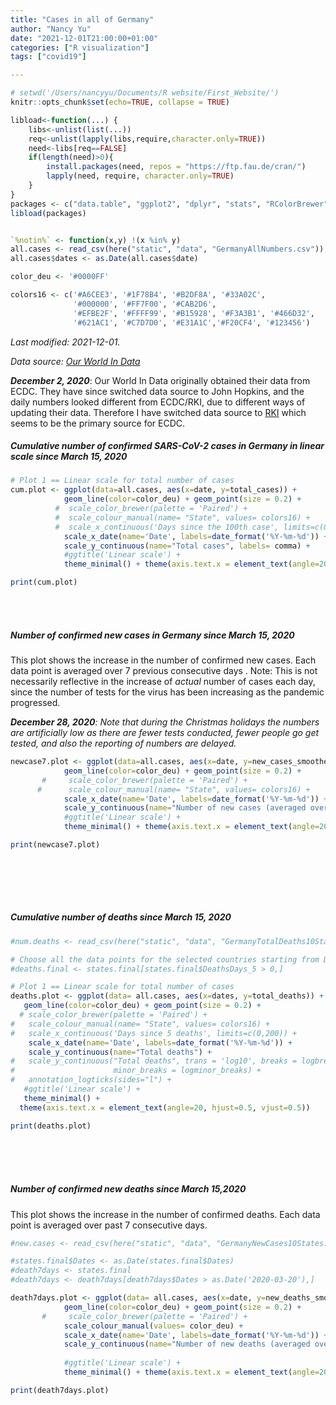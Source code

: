 ```yaml
---
title: "Cases in all of Germany" 
author: "Nancy Yu"
date: "2021-12-01T21:00:00+01:00"
categories: ["R visualization"]
tags: ["covid19"] 

---
```



```r

# setwd('/Users/nancyyu/Documents/R website/First_Website/')
knitr::opts_chunk$set(echo=TRUE, collapse = TRUE)

libload<-function(...) {
    libs<-unlist(list(...))
    req<-unlist(lapply(libs,require,character.only=TRUE))
    need<-libs[req==FALSE]
    if(length(need)>0){ 
        install.packages(need, repos = "https://ftp.fau.de/cran/")
        lapply(need, require, character.only=TRUE)
    }
}
packages <- c("data.table", "ggplot2", "dplyr", "stats", "RColorBrewer", "readr", "here", "scales")
libload(packages)


`%notin%` <- function(x,y) !(x %in% y) 
all.cases <- read_csv(here("static", "data", "GermanyAllNumbers.csv"))
all.cases$dates <- as.Date(all.cases$date)

color_deu <- '#0000FF'

colors16 <- c('#A6CEE3', '#1F78B4', '#B2DF8A', '#33A02C',
              '#000000', '#FF7F00', '#CAB2D6', 
              '#EFBE2F', '#FFFF99', '#B15928', '#F3A3B1', '#466D32',
              '#621AC1', '#C7D7D0', '#E31A1C','#F20CF4', '#123456')

```


*Last modified: 2021-12-01.*  


*Data source: [Our World In Data]*

[Our World In Data]: https://ourworldindata.org/coronavirus

_**December 2, 2020**_: Our World In Data originally obtained their data from ECDC. They have since switched data source to John Hopkins, and the daily numbers looked different from ECDC/RKI, due to different ways of updating their data. Therefore I have switched data source to [RKI] which seems to be the primary source for ECDC. 


[RKI]: https://www.rki.de/DE/Content/InfAZ/N/Neuartiges_Coronavirus/Fallzahlen.html


##### Cumulative number of confirmed SARS-CoV-2 cases in Germany in linear scale since March 15, 2020

```r

# Plot 1 == Linear scale for total number of cases
cum.plot <- ggplot(data=all.cases, aes(x=date, y=total_cases)) +
            geom_line(color=color_deu) + geom_point(size = 0.2) +     
          #  scale_color_brewer(palette = 'Paired') + 
          #  scale_colour_manual(name= "State", values= colors16) +
          #  scale_x_continuous('Days since the 100th case', limits=c(0,200)) + 
            scale_x_date(name='Date', labels=date_format('%Y-%m-%d')) + 
            scale_y_continuous(name="Total cases", labels= comma) + 
            #ggtitle('Linear scale') +
            theme_minimal() + theme(axis.text.x = element_text(angle=20, hjust=0.5, vjust=0.5))

print(cum.plot) 

```
<br/>
<br/>
  
##### Number of confirmed new cases in Germany since March 15, 2020

This plot shows the increase in the number of confirmed new cases. Each data point is averaged over 7 previous consecutive days . Note: This is not necessarily reflective in the increase of *actual* number of cases each day, since the number of tests for the virus has been increasing as the pandemic progressed.

_**December 28, 2020**: Note that during the Christmas holidays the numbers are artificially low as there are fewer tests conducted, fewer people go get tested, and also the reporting of numbers are delayed._


```r

newcase7.plot <- ggplot(data=all.cases, aes(x=date, y=new_cases_smoothed)) +
            geom_line(color=color_deu) + geom_point(size = 0.2) + 
       #     scale_color_brewer(palette = 'Paired') +
      #      scale_colour_manual(name= "State", values= colors16) +
            scale_x_date(name='Date', labels=date_format('%Y-%m-%d')) + 
            scale_y_continuous(name="Number of new cases (averaged over 7 days)") + 
            #ggtitle('Linear scale') +
            theme_minimal() + theme(axis.text.x = element_text(angle=20, hjust=0.5, vjust=0.5))

print(newcase7.plot)
 
```


<br/>
<br/>
<br/>

##### Cumulative number of deaths since March 15, 2020 

```r
#num.deaths <- read_csv(here("static", "data", "GermanyTotalDeaths10States.csv"))

# Choose all the data points for the selected countries starting from Days_5 > 0
#deaths.final <- states.final[states.final$DeathsDays_5 > 0,]

# Plot 1 == Linear scale for total number of cases
deaths.plot <- ggplot(data= all.cases, aes(x=dates, y=total_deaths)) +
   geom_line(color=color_deu) + geom_point(size = 0.2) + 
  # scale_color_brewer(palette = 'Paired') +
#   scale_colour_manual(name= "State", values= colors16) +
#   scale_x_continuous('Days since 5 deaths', limits=c(0,200)) + 
    scale_x_date(name='Date', labels=date_format('%Y-%m-%d')) + 
    scale_y_continuous(name="Total deaths") + 
#   scale_y_continuous("Total deaths", trans = 'log10', breaks = logbreaks, 
#                      minor_breaks = logminor_breaks) +
#   annotation_logticks(sides="l") + 
   #ggtitle('Linear scale') +
   theme_minimal() +
  theme(axis.text.x = element_text(angle=20, hjust=0.5, vjust=0.5))

print(deaths.plot)

```

<br/>
<br/>
<br/>

##### Number of confirmed new deaths since March 15,2020

This plot shows the increase in the number of confirmed deaths. Each data point is averaged over past 7 consecutive days.


```r
#new.cases <- read_csv(here("static", "data", "GermanyNewCases10States.csv"))

#states.final$Dates <- as.Date(states.final$Dates)
#death7days <- states.final
#death7days <- death7days[death7days$Dates > as.Date('2020-03-20'),]

death7days.plot <- ggplot(data= all.cases, aes(x=date, y=new_deaths_smoothed)) +
            geom_line(color=color_deu) + geom_point(size = 0.2) + 
       #     scale_color_brewer(palette = 'Paired') +
            scale_colour_manual(values= color_deu) +
            scale_x_date(name='Date', labels=date_format('%Y-%m-%d')) + 
            scale_y_continuous(name="Number of new deaths (averaged over 7 days)", limits=c(0,900)) + 
           
            #ggtitle('Linear scale') +
            theme_minimal() + theme(axis.text.x = element_text(angle=20, hjust=0.5, vjust=0.5))

print(death7days.plot)
 
```
<br/>
<br/>
<br/>






